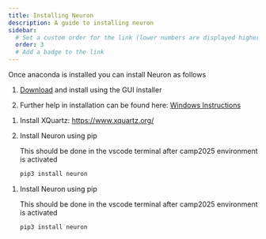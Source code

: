 ```yaml
---
title: Installing Neuron
description: A guide to installing neuron
sidebar:
  # Set a custom order for the link (lower numbers are displayed higher up)
  order: 3
  # Add a badge to the link
---
```


Once anaconda is installed you can install Neuron as follows 
<Tabs syncKey="OS">
  <TabItem label="Windows" icon="seti:windows" >
    <Steps>

1. [Download](https://github.com/neuronsimulator/nrn/releases/download/8.2.7/nrn-8.2.7.w64-mingw-py-39-310-311-312-313-setup.exe) 
and install using the GUI installer

2. Further help in installation can be found here:
    [Windows Instructions](https://neuron.yale.edu/ftp/neuron/nrn_mswin_install.pdf)



</Steps>
  </TabItem>
  <TabItem label="MacOS" icon="apple">
    <Steps>

1. Install XQuartz: https://www.xquartz.org/


2. Install Neuron using pip

    This should be done in the vscode terminal after camp2025 environment is activated
    ```bash
    pip3 install neuron
    ```


</Steps>
  </TabItem>
    <TabItem label="Linux" icon="linux">
    <Steps>

1. Install Neuron using pip

    This should be done in the vscode terminal after camp2025 environment is activated
    ```bash
    pip3 install neuron
    ```


</Steps>
  </TabItem>
</Tabs>